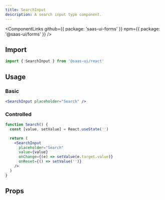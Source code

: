 ```yaml
---
title: SearchInput
description: A search input type component.
---
```


<ComponentLinks
  github={{ package: 'saas-ui-forms' }}
  npm={{ package: '@saas-ui/forms' }}
/>

## Import

```ts
import { SearchInput } from '@saas-ui/react'
```

## Usage

### Basic

```jsx
<SearchInput placeholder="Search" />
```

### Controlled

```jsx
function Search() {
  const [value, setValue] = React.useState('')

  return (
    <SearchInput
      placeholder="Search"
      value={value}
      onChange={(e) => setValue(e.target.value)}
      onReset={() => setValue('')}
    />
  )
}
```

## Props

<PropsTable of="SearchInput" />
